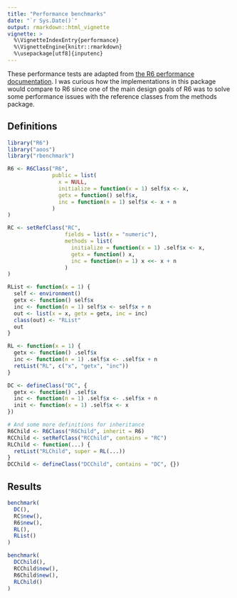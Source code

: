 ```yaml
---
title: "Performance benchmarks"
date: "`r Sys.Date()`"
output: rmarkdown::html_vignette
vignette: >
  %\VignetteIndexEntry{performance}
  %\VignetteEngine{knitr::rmarkdown}
  %\usepackage[utf8]{inputenc}
---
```


These performance tests are adapted
from [the R6 performance documentation](http://rpubs.com/wch/17459). I was
curious how the implementations in this package would compare to R6 since one of
the main design goals of R6 was to solve some performance issues with the
reference classes from the methods package.


## Definitions

```r
library("R6")
library("aoos")
library("rbenchmark")

R6 <- R6Class("R6",
              public = list(
                x = NULL,
                initialize = function(x = 1) self$x <- x,
                getx = function() self$x,
                inc = function(n = 1) self$x <- x + n
              )
)

RC <- setRefClass("RC", 
                  fields = list(x = "numeric"),
                  methods = list(
                    initialize = function(x = 1) .self$x <- x,
                    getx = function() x,
                    inc = function(n = 1) x <<- x + n
                  )
)

RList <- function(x = 1) {
  self <- environment()
  getx <- function() self$x
  inc <- function(n = 1) self$x <- self$x + n
  out <- list(x = x, getx = getx, inc = inc)
  class(out) <- "RList"
  out
}

RL <- function(x = 1) {
  getx <- function() .self$x
  inc <- function(n = 1) .self$x <- .self$x + n
  retList("RL", c("x", "getx", "inc"))
}

DC <- defineClass("DC", {
  getx <- function() .self$x
  inc <- function(n = 1) .self$x <- .self$x + n
  init <- function(x = 1) .self$x <- x
})

# And some more definitions for inheritance
R6Child <- R6Class("R6Child", inherit = R6)
RCChild <- setRefClass("RCChild", contains = "RC")
RLChild <- function(...) {
  retList("RLChild", super = RL(...))
}
DCChild <- defineClass("DCChild", contains = "DC", {})
```

## Results

```r
benchmark(
  DC(),
  RC$new(),
  R6$new(),
  RL(),
  RList()
)
```

```r
benchmark(
  DCChild(),
  RCChild$new(),
  R6Child$new(),
  RLChild()
)
```
